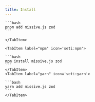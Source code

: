 ```yaml
---
title: Install
---
```



<Tabs>
    <TabItem label="pnpm" icon='pnpm'>
    
    ```bash 
    pnpm add missive.js zod
    ```
    
    </TabItem>
    
    <TabItem label="npm" icon='seti:npm'>
    
    ```bash 
    npm install missive.js zod
    ```
    </TabItem>
    <TabItem label="yarn" icon='seti:yarn'>
    
    ```bash
    yarn add missive.js zod 
    ```
    </TabItem>
    
</Tabs>
